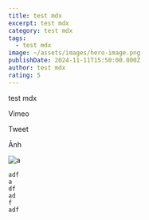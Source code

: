 ```yaml
---
title: test mdx
excerpt: test mdx
category: test mdx
tags:
  - test mdx
image: ~/assets/images/hero-image.png
publishDate: 2024-11-11T15:50:00.000Z
author: test mdx
rating: 5
---
```

test mdx

<YouTube id="U2aVT7PEl7g" />



Vimeo

<Vimeo id="vmid" />



Tweet

<Tweet id="xxxxx" />



Ảnh

![a](~/assets/images/20201025_160947.jpg "a")



```
adf
a
df
ad
f
adf

```
